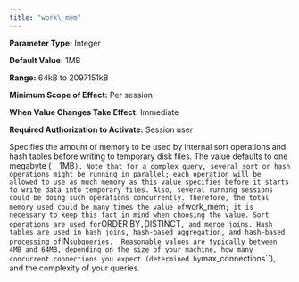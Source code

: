 ```yaml
---
title: "work\_mem"
---
```


<div id="work_mem" class="registered_link"></div>

**Parameter Type:** Integer

**Default Value:** 1MB

**Range:** 64kB to 2097151kB

**Minimum Scope of Effect:** Per session

**When Value Changes Take Effect:** Immediate

**Required Authorization to Activate:** Session user

Specifies the amount of memory to be used by internal sort operations and hash tables before writing to temporary disk files. The value defaults to one megabyte (`  `1MB`). Note that for a complex query, several sort or hash operations might be running in parallel; each operation will be allowed to use as much memory as this value specifies before it starts to write data into temporary files. Also, several running sessions could be doing such operations concurrently. Therefore, the total memory used could be many times the value of`work_mem`; it is necessary to keep this fact in mind when choosing the value. Sort operations are used for`ORDER BY`,`DISTINCT`, and merge joins. Hash tables are used in hash joins, hash-based aggregation, and hash-based processing of`IN`subqueries.  Reasonable values are typically between 4MB and 64MB, depending on the size of your machine, how many concurrent connections you expect (determined by`max_connections\`\`), and the complexity of your queries.
